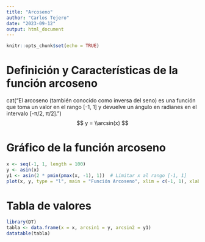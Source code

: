 ---
title: "Arcoseno"
author: "Carlos Tejero"
date: "2023-09-12"
output: html_document
---

```{r setup, include=FALSE}
knitr::opts_chunk$set(echo = TRUE)
```

# Definición y Características de la función arcoseno
cat("El arcoseno (también conocido como inversa del seno) es una función que toma un valor en el rango [-1, 1] y devuelve un ángulo en radianes en el intervalo [-π/2, π/2].\n")
$$
y = \\arcsin(x)
$$



# Gráfico de la función arcoseno
```{r}
x <- seq(-1, 1, length = 100)
y <- asin(x)
y1 <- asin(2 * pmin(pmax(x, -1), 1))  # Limitar x al rango [-1, 1]
plot(x, y, type = "l", main = "Función Arcoseno", xlim = c(-1, 1), xlab = "x", ylab = "Arcoseno", col = "blue")
```

# Tabla de valores
```{r tablas}
library(DT)
tabla <- data.frame(x = x, arcsin1 = y, arcsin2 = y1)
datatable(tabla)
```





